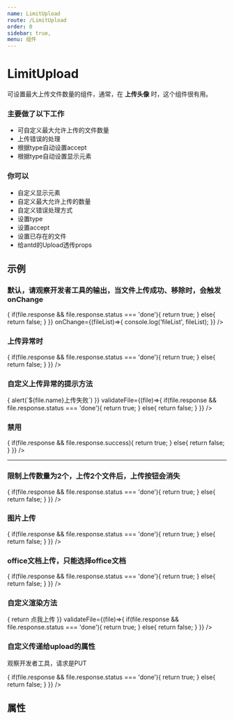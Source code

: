 ```yaml
---
name: LimitUpload
route: /LimitUpload
order: 0
sidebar: true,
menu: 组件
---
```





# LimitUpload
可设置最大上传文件数量的组件，通常，在 **上传头像** 时，这个组件很有用。

### 主要做了以下工作

+ 可自定义最大允许上传的文件数量
+ 上传错误的处理
+ 根据type自动设置accept
+ 根据type自动设置显示元素

### 你可以

+ 自定义显示元素
+ 自定义最大允许上传的数量
+ 自定义错误处理方式
+ 设置type
+ 设置accept
+ 设置已存在的文件
+ 给antd的Upload透传props


## 示例

### 默认，请观察开发者工具的输出，当文件上传成功、移除时，会触发onChange
<Playground>
  <LimitUpload 
    action="https://www.mocky.io/v2/5cc8019d300000980a055e76" 
    validateFile={(file)=>{
      if(file.response && file.response.status === 'done'){
        return true;
      }
      else{
        return false;
      }
    }}
    onChange={(fileList)=>{
      console.log('fileList', fileList);
    }}
  />
</Playground>

### 上传异常时
<Playground>
  <LimitUpload 
    action="./" 
    validateFile={(file)=>{
      if(file.response && file.response.status === 'done'){
        return true;
      }
      else{
        return false;
      }
    }}
  />
</Playground>

### 自定义上传异常的提示方法
<Playground>
  <LimitUpload 
    action="./" 
    onError={(file)=>{
      alert(`${file.name}上传失败`)
    }}
    validateFile={(file)=>{
      if(file.response && file.response.status === 'done'){
        return true;
      }
      else{
        return false;
      }
    }}
  />
</Playground>

### 禁用
<Playground>
  <LimitUpload 
    disabled action="./" 
    validateFile={(file)=>{
      if(file.response && file.response.success){
        return true;
      }
      else{
        return false;
      }
    }} 
  />
  <hr />
  <LimitUpload disabled type={UploadType.IMAGE} action="./" />
</Playground>


### 限制上传数量为2个，上传2个文件后，上传按钮会消失
<Playground>
  <LimitUpload 
    maxNumber={2} 
    action="https://www.mocky.io/v2/5cc8019d300000980a055e76"
    validateFile={(file)=>{
      if(file.response && file.response.status === 'done'){
        return true;
      }
      else{
        return false;
      }
    }}
  />
</Playground>


### 图片上传
<Playground>
  <LimitUpload 
    type={UploadType.IMAGE} 
    action="https://www.mocky.io/v2/5cc8019d300000980a055e76"
    validateFile={(file)=>{
        if(file.response && file.response.status === 'done'){
          return true;
        }
        else{
          return false;
        }
      }}
  />
</Playground>

### office文档上传，只能选择office文档
<Playground>
  <LimitUpload 
    accept={UploadAcceptType.OFFICE}
    action="https://www.mocky.io/v2/5cc8019d300000980a055e76"
    validateFile={(file)=>{
        if(file.response && file.response.status === 'done'){
          return true;
        }
        else{
          return false;
        }
      }}
  />
</Playground>

### 自定义渲染方法
<Playground>
  <LimitUpload 
    action="https://www.mocky.io/v2/5cc8019d300000980a055e76"
    renderChooser={()=> {
      return <span style={{borderLeft: '3px solid red', paddingLeft:10}}>点我上传</span>
      }}
    validateFile={(file)=>{
        if(file.response && file.response.status === 'done'){
          return true;
        }
        else{
          return false;
        }
      }}
  />
</Playground>


### 自定义传递给upload的属性

观察开发者工具，请求是PUT

<Playground>
 <LimitUpload 
    uploadProps={{
      method:'put'
    }}
    action="https://www.mocky.io/v2/5cc8019d300000980a055e76"
    validateFile={(file)=>{
        if(file.response && file.response.status === 'done'){
          return true;
        }
        else{
          return false;
        }
      }}
  />
</Playground>

## 属性
<Props of={LimitUpload} />
